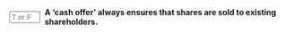 ::: {.question-block}

<form onsubmit="event.preventDefault(); checkAnswerBox('q42','F')" style="display: flex; align-items: center; gap: 8px;">
<input type="text" id="q42" name="q42" maxlength="1" placeholder="T or F"
         style="width: 55px;" data-correct-answer="F" /> <label for="q42"><strong>A 'cash offer' always ensures that shares are sold to existing shareholders.</strong></label>
</form>

<div id="feedback-q42" class="feedback" data-status="" style="display:none;">
The sentence is FALSE:  A cash offer is a type of seasoned equity offering where shares are sold to the general public or institutional investors, not exclusively to existing shareholders.
</div>
:::
